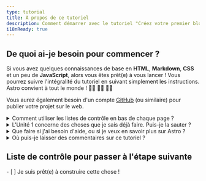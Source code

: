 ```yaml
---
type: tutorial
title: À propos de ce tutoriel
description: Comment démarrer avec le tutoriel "Créez votre premier blog Astro".
i18nReady: true
---
```



## De quoi ai-je besoin pour commencer ?

Si vous avez quelques connaissances de base en **HTML**, **Markdown**, **CSS** et un peu de **JavaScript**, alors vous êtes prêt(e) à vous lancer ! Vous pourrez suivre l'intégralité du tutoriel en suivant simplement les instructions. Astro convient à tout le monde ! 🧑‍🚀 👩‍🚀 👨‍🚀

Vous aurez également besoin d'un compte [GitHub](https://github.com) (ou similaire) pour publier votre projet sur le web.

<details>
<summary>Comment utiliser les listes de contrôle en bas de chaque page ?</summary>

Cochez-les !

À la fin de chaque page, vous trouverez une liste de tâches cliquable que vous devriez maintenant être capable d'accomplir. Cochez ces éléments pour suivre votre progression dans le suivi du tutoriel.

L'utilisation du suivi est facultative, mais elle peut vous aider à vous rappeler où vous en êtes si vous terminez le tutoriel en plusieurs visites. Vous pouvez également laisser certaines listes de contrôle vides pour vous rappeler les parties que vous souhaitez revisiter ultérieurement.

(Ces données sont uniquement enregistrées dans le stockage local de votre navigateur et ne sont pas disponibles ailleurs. Aucune donnée n'est envoyée, ni stockée par Astro.)
</details>

<details>
<summary>L'Unité 1 concerne des choses que je sais déjà faire. Puis-je la sauter ?</summary>

Vous pouvez utiliser les leçons de l'[Unité 1](/fr/tutorial/1-setup/) pour vous assurer que vous disposez des outils de développement et des comptes en ligne nécessaires pour terminer le tutoriel. Elle vous guidera pour créer un nouveau projet Astro, le stocker sur GitHub et le déployer sur Netlify.

Si vous [créez un nouveau projet Astro vide](/fr/install/auto/) et que vous vous sentez à l'aise avec votre configuration, vous pouvez passer directement à [l'Unité 2](/fr/tutorial/2-pages/) où vous commencerez à créer de nouvelles pages dans votre projet.
</details>

<details>
<summary>Que faire si j'ai besoin d'aide, ou si je veux en savoir plus sur Astro ?</summary>

Notre [serveur Discord](https://astro.build/chat)  convivial est l'endroit où il faut aller !

Rejoignez le canal du forum d'assistance pour poser des questions, ou dites bonjour et discutez dans les canaux `#general` ou `#off-topic`.
</details>

<details>
<summary>Où puis-je laisser des commentaires sur ce tutoriel ?</summary>

Ce tutoriel est un projet de notre équipe de documentation. Vous pouvez nous trouver sur Discord dans le canal `#docs`, ou signaler des problèmes sur le [dépôt Docs sur GitHub](https://github.com/withastro/docs/issues).
</details>

<Box icon="check-list">

## Liste de contrôle pour passer à l'étape suivante

<Checklist>
- [ ] Je suis prêt(e) à construire cette chose !
</Checklist>
</Box>

